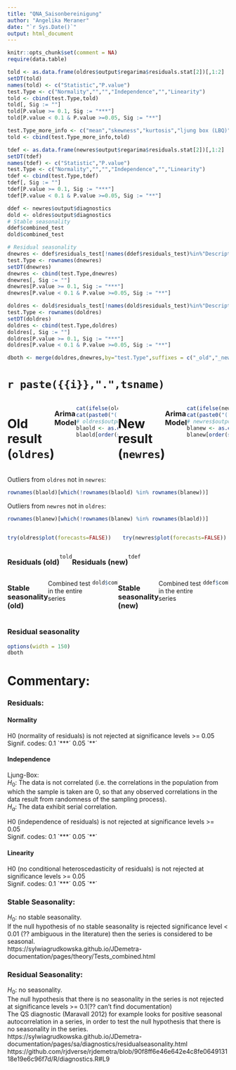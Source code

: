 ```yaml
---
title: "QNA_Saisonbereinigung"
author: "Angelika Meraner"
date: "`r Sys.Date()`"
output: html_document
---
```


```r
knitr::opts_chunk$set(comment = NA)
require(data.table)

told <- as.data.frame(oldres$output$regarima$residuals.stat[2])[,1:2]
setDT(told)
names(told) <- c("Statistic","P.value")
test.Type <- c("Normality","","","Independence","","Linearity")
told <- cbind(test.Type,told)
told[, Sig := ""]
told[P.value >= 0.1, Sig := "***"]
told[P.value < 0.1 & P.value >=0.05, Sig := "**"]

test.Type_more_info <- c("mean","skewness","kurtosis","ljung box (LBQ)","LBQ (res at seas lags)","LBQ (sq res)")
told <- cbind(test.Type_more_info,told)

tdef <- as.data.frame(newres$output$regarima$residuals.stat[2])[,1:2]
setDT(tdef)
names(tdef) <- c("Statistic","P.value")
test.Type <- c("Normality","","","Independence","","Linearity")
tdef <- cbind(test.Type,tdef)
tdef[, Sig := ""]
tdef[P.value >= 0.1, Sig := "***"]
tdef[P.value < 0.1 & P.value >=0.05, Sig := "**"]

ddef <- newres$output$diagnostics
dold <- oldres$output$diagnostics
# Stable seasonality
ddef$combined_test
dold$combined_test

# Residual seasonality
dnewres <- ddef$residuals_test[!names(ddef$residuals_test)%in%"Description"]
test.Type <- rownames(dnewres)
setDT(dnewres)
dnewres <- cbind(test.Type,dnewres)
dnewres[, Sig := ""]
dnewres[P.value >= 0.1, Sig := "***"]
dnewres[P.value < 0.1 & P.value >=0.05, Sig := "**"]

doldres <- dold$residuals_test[!names(dold$residuals_test)%in%"Description"]
test.Type <- rownames(doldres)
setDT(doldres)
doldres <- cbind(test.Type,doldres)
doldres[, Sig := ""]
doldres[P.value >= 0.1, Sig := "***"]
doldres[P.value < 0.1 & P.value >=0.05, Sig := "**"]

dboth <- merge(doldres,dnewres,by="test.Type",suffixes = c("_old","_new"), sort = FALSE)


```

# `r paste({{i}},".",tsname)`

:::: {style="display: flex;"}

::: {}

# Old result (`oldres`)

### Arima Model

```r
cat(ifelse(oldres$output$decomposition$mode == "Multiplicative","log",oldres$output$decomposition$mode))
cat(paste0("(",paste0(oldres$output$regarima$arma,collapse= ", "),")"))
# oldres$output$regarima$regression.coefficients
blaold <- as.data.frame(oldres$output$regarima$regression.coefficients)
blaold[order(substr(rownames(blaold),nchar(rownames(blaold))-5, nchar(rownames(blaold))-1 )),]
```

:::

::: {}

# New result (`newres`)

### Arima Model

```r
cat(ifelse(newres$output$decomposition$mode == "Multiplicative","log",newres$output$decomposition$mode))
cat(paste0("(",paste0(newres$output$regarima$arma,collapse= ", "),")"))
# newres$output$regarima$regression.coefficients
blanew <- as.data.frame(newres$output$regarima$regression.coefficients)
blanew[order(substr(rownames(blanew),nchar(rownames(blanew))-5, nchar(rownames(blanew))-1 )),]
```

:::
:::: 

Outliers from `oldres` not in `newres`:
```r
rownames(blaold)[which(!rownames(blaold) %in% rownames(blanew))]
```
Outliers from `newres` not in `oldres`:
```r
rownames(blanew)[which(!rownames(blanew) %in% rownames(blaold))]
```


:::: {.columns}

::: {.column width="50%"}


```r
try(oldres$plot(forecasts=FALSE))
```

:::

::: {.column width="50%"}


```r
try(newres$plot(forecasts=FALSE))
```

:::
::::

:::: {style="display: flex;"}

::: {}

### Residuals (old)

```r
told
```

:::

::: {}

### Residuals (new)

```r
tdef
```

:::
::::

:::: {style="display: flex;"}

::: {}

### Stable seasonality (old)
Combined test in the entire series
```r
dold$combined_test
```

:::

::: {}

### Stable seasonality (new)
Combined test in the entire series
```r
ddef$combined_test
```

:::
::::

### Residual seasonality 

```r
options(width = 150)
dboth
```

# Commentary:
### Residuals:
#### Normality
H0 (normality of residuals) is not rejected at significance levels >= 0.05\
Signif. codes: 0.1 \`\*\*\*\´ 0.05 \`\*\*\´

#### Independence
Ljung-Box: \
$H_{0}$: The data is not correlated (i.e. the correlations in the population from which the sample is taken are 0, so that any observed correlations in the data result from randomness of the sampling process).\
$H_{a}$: The data exhibit serial correlation.

H0 (independence of residuals) is not rejected at significance levels >= 0.05\
Signif. codes: 0.1 \`\*\*\*\´ 0.05 \`\*\*\´

#### Linearity
H0 (no conditional heteroscedasticity of residuals) is not rejected at significance levels >= 0.05\
Signif. codes: 0.1 \`\*\*\*\´ 0.05 \`\*\*\´

### Stable Seasonality:
$H_{0}$: no stable seasonality.\
If the null hypothesis of no stable seasonality is rejected significance level < 0.01 (?? ambiguous in the literature) then the series is considered to be seasonal. \
https://sylwiagrudkowska.github.io/JDemetra-documentation/pages/theory/Tests_combined.html


### Residual Seasonality:
$H_{0}$: no seasonality.\
The null hypothesis that there is no seasonality in the series is not rejected at significance levels >= 0.1(?? can't find documentation)\
The QS diagnostic (Maravall 2012) for example looks for positive seasonal autocorrelation in a series, in
order to test the null hypothesis that there is no seasonality in the series. \
https://sylwiagrudkowska.github.io/JDemetra-documentation/pages/sa/diagnostics/residualseasonality.html
https://github.com/rjdverse/rjdemetra/blob/90f8ff6e46e642e4c8fe064913118e19e6c96f7d/R/diagnostics.R#L9


